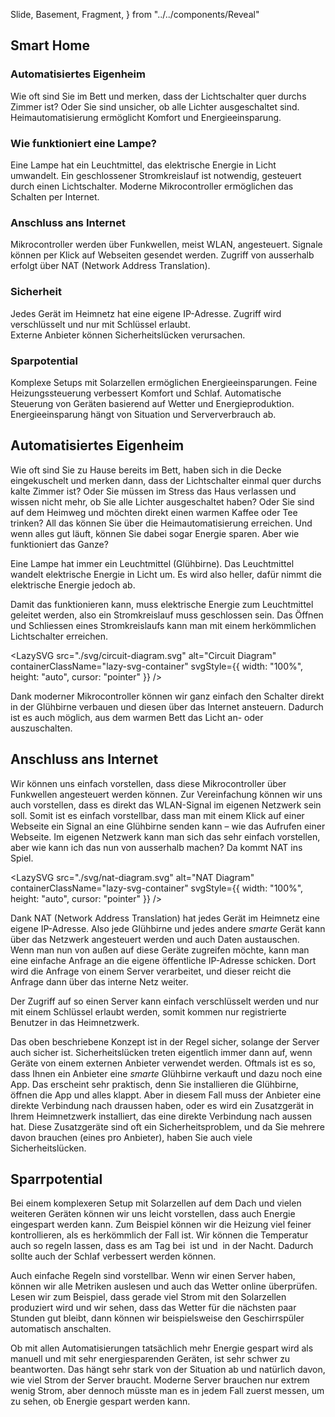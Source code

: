   Slide,
  Basement,
  Fragment,
} from "../../components/Reveal"

<Chapter>

<Presentation>
  <Slide>
    <h2>Smart Home</h2>
  </Slide>
  <Slide>
    <h3>Automatisiertes Eigenheim</h3>
    <Basement>
      Wie oft sind Sie im Bett und merken, dass der Lichtschalter quer durchs
      Zimmer ist?
    </Basement>
    <Basement className="fragment">
      Oder Sie sind unsicher, ob alle Lichter ausgeschaltet sind.
    </Basement>
    <Basement className="fragment">
      Heimautomatisierung ermöglicht Komfort und Energieeinsparung.
    </Basement>
  </Slide>
  <Slide>
    <h3>Wie funktioniert eine Lampe?</h3>
    <Basement>
      Eine Lampe hat ein Leuchtmittel, das elektrische Energie in Licht
      umwandelt.
    </Basement>
    <Basement>
      <LazySVG
        src="./svg/circuit-diagram.svg"
        alt="Circuit Diagram"
        containerClassName="lazy-svg-container"
        svgStyle={{
          backgroundColor: "#efefef",
          width: "100%",
          height: "auto",
          cursor: "pointer",
        }}
      />
    </Basement>
    <Basement className="fragment">
      Ein geschlossener Stromkreislauf ist notwendig, gesteuert durch einen
      Lichtschalter.
    </Basement>
    <Basement className="fragment">
      Moderne Mikrocontroller ermöglichen das Schalten per Internet.
    </Basement>
  </Slide>
  <Slide>
    <h3>Anschluss ans Internet</h3>
    <Basement>
      Mikrocontroller werden über Funkwellen, meist WLAN, angesteuert.
    </Basement>
    <Basement className="fragment">
      Signale können per Klick auf Webseiten gesendet werden.
    </Basement>
    <Basement className="fragment">
      Zugriff von ausserhalb erfolgt über NAT (Network Address Translation).
    </Basement>
  </Slide>
  <Slide>
    <h3>Sicherheit</h3>
    <Basement>Jedes Gerät im Heimnetz hat eine eigene IP-Adresse.</Basement>
    <Basement>
      <LazySVG
        src="./svg/nat-diagram.svg"
        alt="NAT Diagram"
        containerClassName="lazy-svg-container"
        svgStyle={{ width: "100%", height: "auto", cursor: "pointer" }}
      />
    </Basement>
    <Basement className="fragment">
      Zugriff wird verschlüsselt und nur mit Schlüssel erlaubt.
    </Basement>
    <Basement className="fragment">
      <div className="hint huge">
        Externe Anbieter können Sicherheitslücken verursachen.
      </div>
    </Basement>
  </Slide>
  <Slide>
    <h3>Sparpotential</h3>
    <Basement>
      Komplexe Setups mit Solarzellen ermöglichen Energieeinsparungen.
    </Basement>
    <Basement className="fragment">
      Feine Heizungssteuerung verbessert Komfort und Schlaf.
    </Basement>
    <Basement className="fragment">
      Automatische Steuerung von Geräten basierend auf Wetter und
      Energieproduktion.
    </Basement>
    <Basement className="fragment">
      <div className="hint huge">
        Energieeinsparung hängt von Situation und Serververbrauch ab.
      </div>
    </Basement>
  </Slide>
</Presentation>

<h2 id="networks">Automatisiertes Eigenheim</h2>

Wie oft sind Sie zu Hause bereits im Bett, haben sich in die Decke eingekuschelt
und merken dann, dass der Lichtschalter einmal quer durchs kalte Zimmer ist?
Oder Sie müssen im Stress das Haus verlassen und wissen nicht mehr, ob Sie alle
Lichter ausgeschaltet haben? Oder Sie sind auf dem Heimweg und möchten direkt
einen warmen Kaffee oder Tee trinken? All das können Sie über die
Heimautomatisierung erreichen. Und wenn alles gut läuft, können Sie dabei sogar
Energie sparen. Aber wie funktioniert das Ganze?

<Example id="light" title="Wie funktioniert eine Lampe?">

Eine Lampe hat immer ein Leuchtmittel (Glühbirne). Das Leuchtmittel wandelt
elektrische Energie in Licht um. Es wird also heller, dafür nimmt die
elektrische Energie jedoch ab.

Damit das funktionieren kann, muss elektrische Energie zum Leuchtmittel geleitet
werden, also ein Stromkreislauf muss geschlossen sein. Das Öffnen und Schliessen
eines Stromkreislaufs kann man mit einem herkömmlichen Lichtschalter erreichen.

<LazySVG
  src="./svg/circuit-diagram.svg"
  alt="Circuit Diagram"
  containerClassName="lazy-svg-container"
  svgStyle={{ width: "100%", height: "auto", cursor: "pointer" }}
/>

Dank moderner Mikrocontroller können wir ganz einfach den Schalter direkt in der
Glühbirne verbauen und diesen über das Internet ansteuern. Dadurch ist es auch
möglich, aus dem warmen Bett das Licht an- oder auszuschalten.

</Example>

<h2 id="anschluss-internet">Anschluss ans Internet</h2>

Wir können uns einfach vorstellen, dass diese Mikrocontroller über Funkwellen
angesteuert werden können. Zur Vereinfachung können wir uns auch vorstellen,
dass es direkt das WLAN-Signal im eigenen Netzwerk sein soll. Somit ist es
einfach vorstellbar, dass man mit einem Klick auf einer Webseite ein Signal an
eine Glühbirne senden kann – wie das Aufrufen einer Webseite. Im eigenen
Netzwerk kann man sich das sehr einfach vorstellen, aber wie kann ich das nun
von ausserhalb machen? Da kommt NAT ins Spiel.

<LazySVG
  src="./svg/nat-diagram.svg"
  alt="NAT Diagram"
  containerClassName="lazy-svg-container"
  svgStyle={{ width: "100%", height: "auto", cursor: "pointer" }}
/>

Dank NAT (Network Address Translation) hat jedes Gerät im Heimnetz eine eigene
IP-Adresse. Also jede Glühbirne und jedes andere _smarte_ Gerät kann über das
Netzwerk angesteuert werden und auch Daten austauschen. Wenn man nun von außen
auf diese Geräte zugreifen möchte, kann man eine einfache Anfrage an die eigene
öffentliche IP-Adresse schicken. Dort wird die Anfrage von einem Server
verarbeitet, und dieser reicht die Anfrage dann über das interne Netz weiter.

Der Zugriff auf so einen Server kann einfach verschlüsselt werden und nur mit
einem Schlüssel erlaubt werden, somit kommen nur registrierte Benutzer in das
Heimnetzwerk.

<Example classes="danger" id="security" title="Sicherheit">

Das oben beschriebene Konzept ist in der Regel sicher, solange der Server auch
sicher ist. Sicherheitslücken treten eigentlich immer dann auf, wenn Geräte von
einem externen Anbieter verwendet werden. Oftmals ist es so, dass Ihnen ein
Anbieter eine _smarte_ Glühbirne verkauft und dazu noch eine App. Das erscheint
sehr praktisch, denn Sie installieren die Glühbirne, öffnen die App und alles
klappt. Aber in diesem Fall muss der Anbieter eine direkte Verbindung nach
draussen haben, oder es wird ein Zusatzgerät in Ihrem Heimnetzwerk installiert,
das eine direkte Verbindung nach aussen hat. Diese Zusatzgeräte sind oft ein
Sicherheitsproblem, und da Sie mehrere davon brauchen (eines pro Anbieter),
haben Sie auch viele Sicherheitslücken.

</Example>

<h2 id="savings">Sparrpotential</h2>

Bei einem komplexeren Setup mit Solarzellen auf dem Dach und vielen weiteren
Geräten können wir uns leicht vorstellen, dass auch Energie eingespart werden
kann. Zum Beispiel können wir die Heizung viel feiner kontrollieren, als es
herkömmlich der Fall ist. Wir können die Temperatur auch so regeln lassen, dass
es am Tag bei <Math>21^\circ</Math> ist und <Math>19^\circ</Math> in der Nacht.
Dadurch sollte auch der Schlaf verbessert werden können.

Auch einfache Regeln sind vorstellbar. Wenn wir einen Server haben, können wir
alle Metriken auslesen und auch das Wetter online überprüfen. Lesen wir zum
Beispiel, dass gerade viel Strom mit den Solarzellen produziert wird und wir
sehen, dass das Wetter für die nächsten paar Stunden gut bleibt, dann können wir
beispielsweise den Geschirrspüler automatisch anschalten.

<div className="hint">

Ob mit allen Automatisierungen tatsächlich mehr Energie gespart wird als manuell
und mit sehr energiesparenden Geräten, ist sehr schwer zu beantworten. Das hängt
sehr stark von der Situation ab und natürlich davon, wie viel Strom der Server
braucht. Moderne Server brauchen nur extrem wenig Strom, aber dennoch müsste man
es in jedem Fall zuerst messen, um zu sehen, ob Energie gespart werden kann.

</div>

</Chapter>
